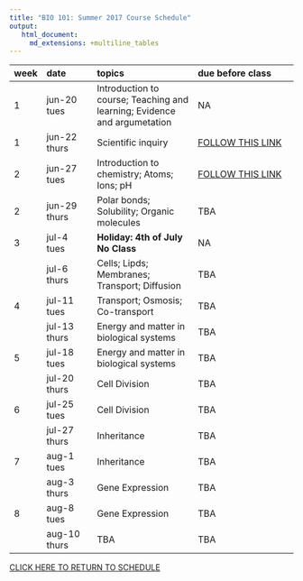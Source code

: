 ```yaml
---
title: "BIO 101: Summer 2017 Course Schedule"
output: 
   html_document:
     md_extensions: +multiline_tables
---
```


------------------------------------------------------------------------
week  date          topics										 due before 
                                               class
----- ------------- -------------------------- -------------------------
1     jun-20 tues   Introduction to course;    NA
                    Teaching and learning; 
                    Evidence and argumetation 
                                           
1     jun-22 thurs  Scientific inquiry         [FOLLOW THIS LINK](week1_1.html)

2     jun-27 tues   Introduction to chemistry; [FOLLOW THIS LINK](week2_1.html)
                    Atoms; Ions; pH
                                           
2     jun-29 thurs  Polar bonds; Solubility;   TBA
                    Organic molecules
                                           
3     jul-4 tues    **Holiday: 4th of July**   NA
                    **No Class**      
                                             
      jul-6 thurs   Cells; Lipds; Membranes;   TBA
                    Transport; Diffusion 
                                                                     
4     jul-11 tues   Transport; Osmosis;        TBA
                    Co-transport 
                                           
      jul-13 thurs  Energy and matter in       TBA
                    biological systems 
                                           
5     jul-18 tues   Energy and matter in       TBA
                    biological systems 
																					 
      jul-20 thurs  Cell Division              TBA
      
6     jul-25 tues   Cell Division              TBA
 
      jul-27 thurs  Inheritance                TBA
      
7     aug-1 tues    Inheritance                TBA
  
      aug-3 thurs   Gene Expression            TBA
      
8     aug-8 tues    Gene Expression            TBA
  
      aug-10 thurs  TBA                        TBA
      
------------------------------------------------------------------------






[CLICK HERE TO RETURN TO SCHEDULE](schedule.html)
      